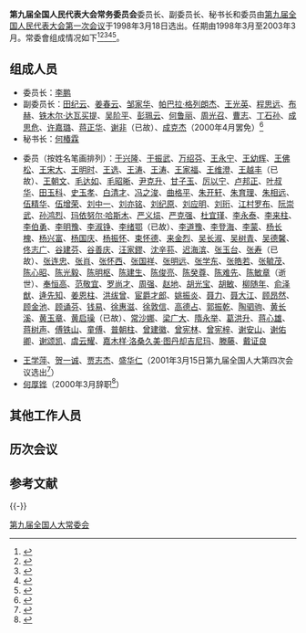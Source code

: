 '''第九届全国人民代表大会常务委员会'''委员长、副委员长、秘书长和委员由[[第九届全国人民代表大会第一次会议|第九届全国人民代表大会第一次会议]]于1998年3月18日选出。任期由1998年3月至2003年3月。常委會组成情况如下<ref>{{cite news|title=第八届全国人大常委会|url=http://news.xinhuanet.com/ziliao/2003-02/26/content_745480_8.htm|accessdate=2013-05-15|newspaper=新华网|deadurl=yes|archiveurl=https://web.archive.org/web/20140430190158/http://news.xinhuanet.com/ziliao/2003-02/26/content_745480_8.htm|archivedate=2014-04-30}}</ref><ref>{{Cite book|title=新中国50年 中|last=韩泰华主编|publisher=北京：[[红旗出版社|红旗出版社]]|year=1999.11|isbn=7-5051-0423-3|pages=897}}</ref><ref>{{Cite book|title=第九届全国人民代表大会及其常务委员会会议大事记 1998．3-2003．2|last=全国人大常委会办公厅秘书一局编|publisher=北京：[[中国民主法制出版社|中国民主法制出版社]]|year=2004.01|isbn=7-80078-793-1|pages=405}}</ref><ref>{{Cite book|title=中华人民共和国年鉴 1998 总第18期|last=中华人民共和国年鉴编辑部编辑|publisher=[[中国年鉴社|中国年鉴社]]|year=1999.01|isbn=7-80056-903-9|pages=41}}</ref><ref>{{Cite book|title=中华人民共和国通鉴|last=龙德，蔡翔主编|publisher=沈阳：[[辽宁人民出版社|辽宁人民出版社]]|year=2000.12|isbn=7-205-04473-1|pages=1832}}</ref>。

== 组成人员 ==
*委员长：[[李鹏|李鹏]]
*副委员长：[[田纪云|田纪云]]、[[姜春云|姜春云]]、[[邹家华|邹家华]]、[[帕巴拉·格列朗杰|帕巴拉·格列朗杰]]、[[王光英|王光英]]、[[程思远|程思远]]、[[布赫|布赫]]、[[铁木尔·达瓦买提|铁木尔·达瓦买提]]、[[吴阶平|吴阶平]]、[[彭珮云|彭珮云]]、[[何鲁丽|何鲁丽]]、[[周光召|周光召]]、[[曹志_(中共)|曹志]]、[[丁石孙|丁石孙]]、[[成思危|成思危]]、[[许嘉璐|许嘉璐]]、[[蒋正华|蒋正华]]、[[谢非|谢非]]（已故）、[[成克杰|成克杰]]（2000年4月罢免）<ref>{{cite news|title=历任全国人大常委会主要领导人名单|url=http://politics.people.com.cn/GB/shizheng/252/9667/9685/6586128.html|accessdate=2013-05-15|newspaper=人民网|archive-date=2011-04-28|archive-url=https://web.archive.org/web/20110428051123/http://politics.people.com.cn/GB/shizheng/252/9667/9685/6586128.html|dead-url=no}}</ref>
*秘书长：[[何椿霖|何椿霖]]

*委员（按姓名笔画排列）：[[于兴隆|于兴隆]]、[[于振武|于振武]]、[[万绍芬|万绍芬]]、[[王永宁|王永宁]]、[[王幼辉|王幼辉]]、[[王佛松|王佛松]]、[[王宋大|王宋大]]、[[王明时|王明时]]、[[王选|王选]]、[[王涛_(部长)|王涛]]、[[王涛_(林学家)|王涛]]、[[王家福|王家福]]、[[王维澄|王维澄]]、[[王越丰|王越丰]]（已故）、[[王朝文|王朝文]]、[[毛达如|毛达如]]、[[毛昭晰|毛昭晰]]、[[尹克升|尹克升]]、[[甘子玉|甘子玉]]、[[厉以宁|厉以宁]]、[[卢邦正|卢邦正]]、[[叶叔华|叶叔华]]、[[田玉科|田玉科]]、[[史玉孝|史玉孝]]、[[白清才|白清才]]、[[冯之浚|冯之浚]]、[[曲格平|曲格平]]、[[朱开轩|朱开轩]]、[[朱育理|朱育理]]、[[朱相远|朱相远]]、[[伍精华|伍精华]]、[[伍增荣|伍增荣]]、[[刘中一|刘中一]]、[[刘亦铭|刘亦铭]]、[[刘纪原|刘纪原]]、[[刘应明|刘应明]]、[[刘珩|刘珩]]、[[江村罗布|江村罗布]]、[[阮崇武|阮崇武]]、[[孙鸿烈|孙鸿烈]]、[[玛依努尔·哈斯木|玛依努尔·哈斯木]]、[[严义埙|严义埙]]、[[严克强|严克强]]、[[杜宜瑾|杜宜瑾]]、[[李永泰|李永泰]]、[[李来柱|李来柱]]、[[李伯勇|李伯勇]]、[[李明豫|李明豫]]、[[李淑铮|李淑铮]]、[[李绪鄂|李绪鄂]]（已故）、[[李道豫|李道豫]]、[[李登海|李登海]]、[[李蒙_(农工民主党)|李蒙]]、[[杨长槐|杨长槐]]、[[杨兴富|杨兴富]]、[[杨国庆_(1936年)|杨国庆]]、[[杨振怀|杨振怀]]、[[束怀德|束怀德]]、[[来金烈|来金烈]]、[[吴长淑|吴长淑]]、[[吴树青|吴树青]]、[[吴德馨|吴德馨]]、[[佟志广|佟志广]]、[[谷建芬|谷建芬]]、[[谷善庆|谷善庆]]、[[汪家鏐|汪家鏐]]、[[沈辛荪|沈辛荪]]、[[迟海滨|迟海滨]]、[[张玉台|张玉台]]、[[张寿_(共和国)|张寿]]（已故）、[[张连忠|张连忠]]、[[张肖_(1936年)|张肖]]、[[张怀西|张怀西]]、[[张国祥_(全国政协)|张国祥]]、[[张明远|张明远]]、[[张学东|张学东]]、[[张皓若|张皓若]]、[[张毓茂|张毓茂]]、[[陈心昭|陈心昭]]、[[陈光毅|陈光毅]]、[[陈明枢|陈明枢]]、[[陈建生|陈建生]]、[[陈俊亮|陈俊亮]]、[[陈癸尊|陈癸尊]]、[[陈难先|陈难先]]、[[陈敏章|陈敏章]]（逝世）、[[奉恒高|奉恒高]]、[[范敬宜|范敬宜]]、[[罗尚才|罗尚才]]、[[周强|周强]]、[[赵地|赵地]]、[[胡光宝|胡光宝]]、[[胡敏_(民革)|胡敏]]、[[柳随年|柳随年]]、[[俞泽猷|俞泽猷]]、[[逄先知|逄先知]]、[[姜恩柱|姜恩柱]]、[[洪绂曾|洪绂曾]]、[[宦爵才郎|宦爵才郎]]、[[姚振炎|姚振炎]]、[[聂力|聂力]]、[[聂大江|聂大江]]、[[顾昂然|顾昂然]]、[[顾金池|顾金池]]、[[顾诵芬|顾诵芬]]、[[钱易|钱易]]、[[徐惠滋|徐惠滋]]、[[徐敦信|徐敦信]]、[[高德占|高德占]]、[[郭振乾|郭振乾]]、[[陶驷驹|陶驷驹]]、[[黄长溪|黄长溪]]、[[黄玉章|黄玉章]]、[[黄启璪|黄启璪]]（已故）、[[常沙娜|常沙娜]]、[[梁广大|梁广大]]、[[隋永举|隋永举]]、[[葛洪升|葛洪升]]、[[蒋心雄|蒋心雄]]、[[蒋树声|蒋树声]]、[[傅铁山|傅铁山]]、[[童傅|童傅]]、[[普朝柱|普朝柱]]、[[曾建徽|曾建徽]]、[[曾宪林|曾宪林]]、[[曾宪梓|曾宪梓]]、[[谢安山|谢安山]]、[[谢佑卿|谢佑卿]]、[[谢颂凯|谢颂凯]]、[[虞云耀|虞云耀]]、[[嘉木样·洛桑久美·图丹却吉尼玛|嘉木样·洛桑久美·图丹却吉尼玛]]、[[滕藤|滕藤]]、[[戴证良|戴证良]]

*[[王学萍|王学萍]]、[[贺一诚|贺一诚]]、[[贾志杰|贾志杰]]、[[盛华仁|盛华仁]]（2001年3月15日第九届全国人大第四次会议选出<ref>{{cite news|title=第九届全国人大历次会议  九届全国人大四次会议（2001年3月5日～15日）|url=http://news.xinhuanet.com/ziliao/2002-02/20/content_283421_3.htm|accessdate=2013-05-15|newspaper=新华网|deadurl=yes|archiveurl=https://web.archive.org/web/20111217195605/http://news.xinhuanet.com/ziliao/2002-02/20/content_283421_3.htm|archivedate=2011年12月17日}}</ref>）
*[[何厚铧|何厚铧]]（2000年3月辞职<ref>{{cite news|title=第九届全国人大历次会议|url=http://news.xinhuanet.com/ziliao/2002-02/20/content_283421_2.htm|accessdate=2013-05-15|newspaper=新华网|deadurl=yes|archiveurl=https://web.archive.org/web/20130916211529/http://news.xinhuanet.com/ziliao/2002-02/20/content_283421_2.htm|archivedate=2013-09-16}}</ref>）

==其他工作人员==

==历次会议==
== 参考文献 ==
{{Reflist|2}}

{{-}}
{{NPC}}

[[Category:第九届全国人大常委会|]]